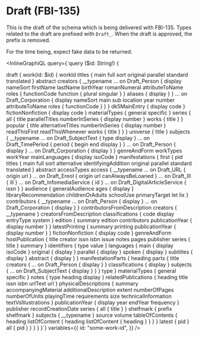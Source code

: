 # Draft (FBI-135)

This is the draft of the schema which is being delivered with FBI-135. Types related
to the draft are prefixed with `Draft_`. When the draft is approved, the prefix is removed.

For the time being, expect fake data to be returned.

<InlineGraphiQL
  query={`query ($id: String!) {
  
  draft {
    work(id: $id) {
      workId
      titles {
        main
        full
        sort
        original
        parallel
        standard
        translated
      }
      abstract
      creators {
        __typename
        ... on Draft_Person {
          display
          nameSort
          firstName
          lastName
          birthYear
          romanNumeral
          attributeToName
          roles {
            functionCode
            function {
              plural
              singular
            }
          }
          aliases {
            display
          }
        }
        ... on Draft_Corporation {
          display
          nameSort
          main
          sub
          location
          year
          number
          attributeToName
          roles {
            functionCode
          }
        }
      }
      dk5MainEntry {
        display
        code
      }
      fictionNonfiction {
        display
        code
      }
      materialTypes {
        general
        specific
      }
      series {
        all {
          title
          parallelTitles
          numberInSeries {
            display
            number
          }
          works {
            title
          }
        }
        popular {
          title
          alternativeTitles
          numberInSeries {
            display
            number
          }
          readThisFirst
          readThisWhenever
          works {
            title
          }
        }
      }
      universe {
        title
      }
      subjects {
        __typename
        ... on Draft_SubjectText {
          type
          display
        }
        ... on Draft_TimePeriod {
          period {
            begin
            end
            display
          }
        }
        ... on Draft_Person {
          display
        }
        ... on Draft_Corporation {
          display
        }
      }
      genreAndForm
      workTypes
      workYear
      mainLanguages {
        display
        isoCode
      }
      manifestations {
        first {
          pid
          titles {
            main
            full
            sort
            alternative
            identifyingAddition
            original
            parallel
            standard
            translated
          }
          abstract
          accessTypes
          access {
            __typename
            ... on Draft_URL {
              origin
              url
            }
            ... on Draft_Ereol {
              origin
              url
              canAlwaysBeLoaned
            }
            ... on Draft_Ill {
              ill
            }
            ... on Draft_InfomediaService {
              id
            }
            ... on Draft_DigitalArticleService {
              issn
            }
          }
          audience {
            generalAudience
            ages {
              display
            }
            libraryRecommendation
            childrenOrAdults
            schoolUse
            primaryTarget
            let
            lix
          }
          contributors {
            __typename
            ... on Draft_Person {
              display
            }
            ... on Draft_Corporation {
              display
            }
          }
          contributorsFromDescription
          creators {
            __typename
          }
          creatorsFromDescription
          classifications {
            code
            display
            entryType
            system
          }
          edition {
            summary
            edition
            contributors
            publicationYear {
              display
              number
            }
          }
          latestPrinting {
            summary
            printing
            publicationYear {
              display
              number
            }
          }
          fictionNonfiction {
            display
            code
          }
          genreAndForm
          hostPublication {
            title
            creator
            issn
            isbn
            issue
            notes
            pages
            publisher
            series {
              title
            }
            summary
          }
          identifiers {
            type
            value
          }
          languages {
            main {
              display
              isoCode
            }
            original {
              display
            }
            parallel {
              display
            }
            spoken {
              display
            }
            subtitles {
              display
            }
            abstract {
              display
            }
          }
          manifestationParts {
            heading
            parts {
              title
              creators {
                ... on Draft_Person {
                  display
                }
              }
              classifications {
                display
              }
              subjects {
                ... on Draft_SubjectText {
                  display
                }
              }
            }
            type
          }
          materialTypes {
            general
            specific
          }
          notes {
            type
            heading
            display
          }
          relatedPublications {
            heading
            title
            issn
            isbn
            urlText
            url
          }
          physicalDescriptions {
            summary
            accompanyingMaterial
            additionalDescription
            extent
            numberOfPages
            numberOfUnits
            playingTime
            requirements
            size
            technicalInformation
            textVsIllustrations
          }
          publicationYear {
            display
            year
            endYear
            frequency
          }
          publisher
          recordCreationDate
          series {
            all {
              title
            }
          }
          shelfmark {
            prefix
            shelfmark
          }
          subjects {
            __typename
          }
          source
          volume
          tableOfContents {
            heading
            listOfContent {
              heading
              listOfContent {
                heading
              }
            }
          }
        }
        latest {
          pid
        }
        all {
          pid
        }
      }
    }
  }
}`}
  variables={{
    id: "some-work-id",
  }}
/>
